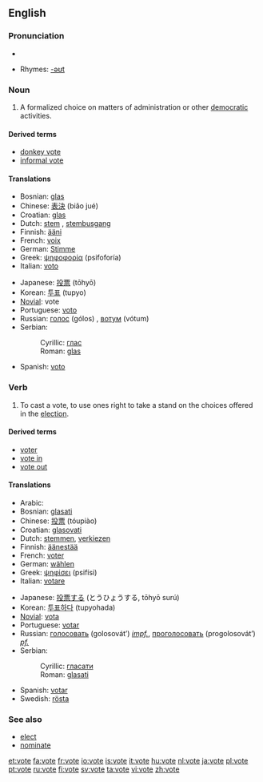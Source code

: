 {{see|Vote|võte}}
==English==

===Pronunciation===
*{{audio|en-us-vote.ogg|Audio (US)}}

*Rhymes: [[Rhymes:English:-əʊt|-əʊt]]

===Noun===
{{en-noun}}

# A formalized choice on matters of administration or other [[democratic]] activities.

====Derived terms====
*[[donkey vote]]
*[[informal vote]]

====Translations====
{{trans-top|a formised choice}}
*Bosnian: [[glas#Bosnian|glas]] {{m}}
*Chinese: [[表決]] (biǎo jué)
*Croatian: [[glas#Croatian|glas]] {{m}}
*Dutch: [[stem]] {{f}}, [[stembusgang]] {{m}}
*Finnish: [[ääni]]
*French: [[voix]] {{f}}
*German: [[Stimme]] {{f}}
*Greek: [[ψηφοφορία]] (psifoforía) {{f}}
*Italian: [[voto]] {{m}}
{{trans-mid}}
*Japanese: [[投票]] (tōhyō)
*Korean: [[투표]] (tupyo)
*[[Novial]]: vote
*Portuguese: [[voto]] {{m}}
*Russian: [[голос]] (gólos) {{m}}, [[вотум]] (vótum) {{m}}
*Serbian:
*:Cyrillic: [[глас#Serbian|глас]] {{m}}
*:Roman: [[glas#Serbian|glas]] {{m}}
*Spanish: [[voto]] {{m}}
{{trans-bottom}}

===Verb===
{{en-verb|vot|ing}}

# To cast a vote, to use ones right to take a stand on the choices offered in the [[election]].

====Derived terms====
*[[voter]]
*[[vote in]]
*[[vote out]]

====Translations====
{{trans-top|making a formalised choice}}
*Arabic: {{ARchar|[[صوت]]}} {{unicode|(ʂáwwata)}}
*Bosnian: [[glasati#Bosnian|glasati]]
*Chinese: [[投票]] (tóupiào)
*Croatian: [[glasovati#Croatian|glasovati]]
*Dutch: [[stemmen]], [[verkiezen]]
*Finnish: [[äänestää]]
*French: [[voter#French|voter]]
*German: [[wählen]]
*Greek: [[ψηφίσει]] (psifísi)
*Italian: [[votare]]
{{trans-mid}}
*Japanese: [[投票]][[する]] (とうひょうする, tōhyō surú)
*Korean: [[투표하다]] (tupyohada)
*[[Novial]]: [[vota]]
*Portuguese: [[votar]]
*Russian: [[голосовать]] (golosovát’) ''[[impf.]]'', [[проголосовать]] (progolosovát’) ''[[pf.]]''
*Serbian:
*:Cyrillic: [[гласати#Serbian|гласати]]
*:Roman: [[glasati#Serbian|glasati]]
*Spanish: [[votar]]
*Swedish: [[rösta]]
{{trans-bottom}}

===See also===
*[[elect]]
*[[nominate]]

[[et:vote]]
[[fa:vote]]
[[fr:vote]]
[[io:vote]]
[[is:vote]]
[[it:vote]]
[[hu:vote]]
[[nl:vote]]
[[ja:vote]]
[[pl:vote]]
[[pt:vote]]
[[ru:vote]]
[[fi:vote]]
[[sv:vote]]
[[ta:vote]]
[[vi:vote]]
[[zh:vote]]